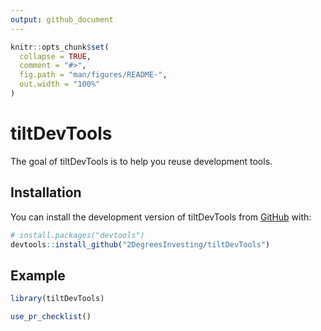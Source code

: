 ```yaml
---
output: github_document
---
```


<!-- README.md is generated from README.Rmd. Please edit that file -->

```r
knitr::opts_chunk$set(
  collapse = TRUE,
  comment = "#>",
  fig.path = "man/figures/README-",
  out.width = "100%"
)
```

# tiltDevTools

<!-- badges: start -->
<!-- badges: end -->

The goal of tiltDevTools is to help you reuse development tools.

## Installation

You can install the development version of tiltDevTools from [GitHub](https://github.com/) with:

``` r
# install.packages("devtools")
devtools::install_github("2DegreesInvesting/tiltDevTools")
```

## Example

```r
library(tiltDevTools)

use_pr_checklist()
```

